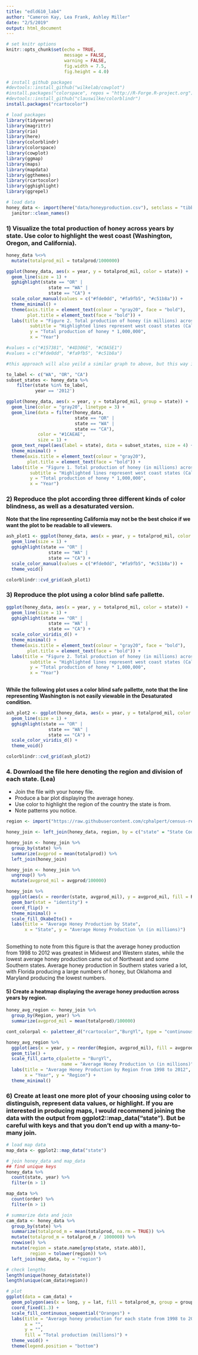 ```yaml
---
title: "edld610_lab4"
author: "Cameron Kay, Lea Frank, Ashley Miller"
date: "2/5/2019"
output: html_document
---
```


```r

# set knitr options
knitr::opts_chunk$set(echo = TRUE,
                      message = FALSE,
                      warning = FALSE,
                      fig.width = 7.5,
                      fig.height = 4.0)

# install github packages
#devtools::install_github("wilkelab/cowplot")
#install.packages("colorspace", repos = "http://R-Forge.R-project.org")
#devtools::install_github("clauswilke/colorblindr")
install.packages("rcartocolor")

# load packages
library(tidyverse)
library(magrittr)
library(rio)
library(here)
library(colorblindr)
library(colorspace)
library(cowplot)
library(ggmap)
library(maps)
library(mapdata)
library(ggthemes)
library(rcartocolor)
library(gghighlight)
library(ggrepel)

# load data
honey_data <- import(here("data/honeyproduction.csv"), setclass = "tibble") %>%
  janitor::clean_names()
```

### 1) Visualize the total production of honey across years by state. Use color to highlight the west coast (Washington, Oregon, and California).

```r

honey_data %<>%
  mutate(totalprod_mil = totalprod/1000000)

ggplot(honey_data, aes(x = year, y = totalprod_mil, color = state)) +
  geom_line(size = 1) +
  gghighlight(state == "OR" |
                state == "WA" |
                state == "CA") +
  scale_color_manual(values = c("#fde0dd", "#fa9fb5", "#c51b8a")) +
  theme_minimal() +
  theme(axis.title = element_text(colour = "gray20", face = "bold"),
        plot.title = element_text(face = "bold")) +
  labs(title = "Figure 2. Total production of honey (in millions) across years by state",
         subtitle = "Highlighted lines represent west coast states (California, Washington, and Oregon)",
         y = "Total production of honey * 1,000,000",
         x = "Year")

#values = c("#157381", "#4D306E", "#C0A5E1")
#values = c("#fde0dd", "#fa9fb5", "#c51b8a")

```

```r

#this approach will also yeild a similar graph to above, but this way is less efficient

to_label <- c("WA", "OR", "CA")
subset_states <- honey_data %>%
    filter(state %in% to_label,
           year == '2012')

ggplot(honey_data, aes(x = year, y = totalprod_mil, group = state)) +
  geom_line(color = "gray20", linetype = 3) +
  geom_line(data = filter(honey_data, 
                          state == "OR" |
                          state == "WA" | 
                          state == "CA"),
            color = "#1CAEAE",
            size = 1) +
  geom_text_repel(aes(label = state), data = subset_states, size = 4) +
  theme_minimal() +
  theme(axis.title = element_text(colour = "gray20"),
        plot.title = element_text(face = "bold")) +
  labs(title = "Figure 1. Total production of honey (in millions) across years by state",
         subtitle = "Highlighted lines represent west coast states (California, Washington, and Oregon)",
         y = "Total production of honey * 1,000,000",
         x = "Year") 

```

### 2) Reproduce the plot according three different kinds of color blindness, as well as a desaturated version.

**Note that the line representing California may not be the best choice if we want the plot to be readable to all viewers.**

```r

ash_plot1 <- ggplot(honey_data, aes(x = year, y = totalprod_mil, color = state)) +
  geom_line(size = 1) +
  gghighlight(state == "OR" |
                state == "WA" |
                state == "CA") +
  scale_color_manual(values = c("#fde0dd", "#fa9fb5", "#c51b8a")) +
  theme_void()

colorblindr::cvd_grid(ash_plot1)

```

### 3) Reproduce the plot using a color blind safe pallette.

```r

ggplot(honey_data, aes(x = year, y = totalprod_mil, color = state)) +
  geom_line(size = 1) +
  gghighlight(state == "OR" |
                state == "WA" |
                state == "CA") +
  scale_color_viridis_d() +
  theme_minimal() +
  theme(axis.title = element_text(colour = "gray20", face = "bold"),
        plot.title = element_text(face = "bold")) +
  labs(title = "Figure 2. Total production of honey (in millions) across years by state",
         subtitle = "Highlighted lines represent west coast states (California, Washington, and Oregon)",
         y = "Total production of honey * 1,000,000",
         x = "Year")
  
```

**While the following plot uses a color blind safe pallette, note that the line representing Washington is not easily viewable in the Desaturated condition.**

```r

ash_plot2 <- ggplot(honey_data, aes(x = year, y = totalprod_mil, color = state)) +
  geom_line(size = 1) +
  gghighlight(state == "OR" |
                state == "WA" |
                state == "CA") +
  scale_color_viridis_d() +
  theme_void()

colorblindr::cvd_grid(ash_plot2)

```

### 4. Download the file here denoting the region and division of each state. (Lea)

+ Join the file with your honey file.
+ Produce a bar plot displaying the average honey.
+ Use color to highlight the region of the country the state is from.
+ Note patterns you notice.

```r
region <- import("https://raw.githubusercontent.com/cphalpert/census-regions/master/us%20census%20bureau%20regions%20and%20divisions.csv")

honey_join <- left_join(honey_data, region, by = c("state" = "State Code"))

honey_join <- honey_join %>% 
  group_by(state) %>% 
  summarize(avgprod = mean(totalprod)) %>% 
  left_join(honey_join)

```

```r
honey_join <- honey_join %>% 
  ungroup() %>% 
  mutate(avgprod_mil = avgprod/100000)

honey_join %>% 
  ggplot(aes(x = reorder(state, avgprod_mil), y = avgprod_mil, fill = Region)) +
  geom_bar(stat = "identity") +
  coord_flip() +
  theme_minimal() +
  scale_fill_OkabeIto() +
  labs(title = "Average Honey Production by State",
       x = "State", y = "Average Honey Production \n (in millions)")
  
```

Something to note from this figure is that the average honey production from 1998 to 2012 was greatest in Midwest and Western states, while the lowest average honey production came out of Northeast and some Southern states. Average honey production in Southern states varied a lot, with Florida producing a large numbers of honey, but Oklahoma and Maryland producing the lowest numbers.

#### 5) Create a heatmap displaying the average honey production across years by region.

```r
honey_avg_region <- honey_join %>% 
  group_by(Region, year) %>% 
  summarize(avgprod_mil = mean(totalprod)/100000)

cont_colorpal <- paletteer_d("rcartocolor","BurgYl", type = "continuous")

honey_avg_region %>% 
  ggplot(aes(x = year, y = reorder(Region, avgprod_mil), fill = avgprod_mil)) +
  geom_tile() +
  scale_fill_carto_c(palette = "BurgYl",
                     name = "Average Honey Production \n (in millions)") +
  labs(title = "Average Honey Production by Region from 1998 to 2012",
       x = "Year", y = "Region") +
  theme_minimal()
```

### 6) Create at least one more plot of your choosing using color to distinguish, represent data values, or highlight. If you are interested in producing maps, I would recommend joining the data with the output from ggplot2::map_data("state"). But be careful with keys and that you don’t end up with a many-to-many join. 

```r
# load map data
map_data <- ggplot2::map_data("state")

# join honey_data and map_data
## find unique keys
honey_data %>%
  count(state, year) %>% 
  filter(n > 1)

map_data %>%
  count(order) %>% 
  filter(n > 1)

# summarize data and join
cam_data <- honey_data %>%
  group_by(state) %>%
  summarize(totalprod_m = mean(totalprod, na.rm = TRUE)) %>%
  mutate(totalprod_m = totalprod_m / 1000000) %>%
  rowwise() %>%
  mutate(region = state.name[grep(state, state.abb)],
         region = tolower(region)) %>%
  left_join(map_data, by = "region")

# check lengths
length(unique(honey_data$state))
length(unique(cam_data$region))

# plot
ggplot(data = cam_data) + 
  geom_polygon(aes(x = long, y = lat, fill = totalprod_m, group = group), color = "white") + 
  coord_fixed(1.3) +
  scale_fill_continuous_sequential("Oranges") +
  labs(title = "Average honey production for each state from 1998 to 2012",
       x = "",
       y = "",
       fill = "Total production (millions)") +
  theme_void() +
  theme(legend.position = "bottom")
```
